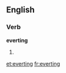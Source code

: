 ==English==

===Verb===
'''everting'''

# {{present participle of|[[evert]]}}

[[et:everting]]
[[fr:everting]]